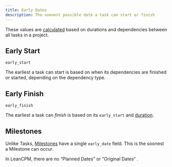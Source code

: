 ```yaml
---
title: Early Dates
description: The soonest possible date a task can start or finish
---
```

These values are [calculated](calculating_schedules.mdx) based on durations and dependencies between all tasks in a project.

## Early Start

`early_start`

The earliest a task can start is based on when its dependencies are finished or started, depending on the dependency type.

## Early Finish

`early_finish`

The earliest a task can *finish* is based on its `early_start` and [duration](duration).

## Milestones

Unlike Tasks, [Milestones](milestone.mdx) have a single `early_date` field. This is the soonest a Milestone can occur. 

<Callout title="Legacy CPM" type="warn">
 In LeanCPM, there are no “Planned Dates” or “Original Dates“ .
</Callout>